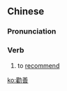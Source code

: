 {{also|劝善}}
==Chinese==
{{zh-forms|s=劝善}}

===Pronunciation===
{{zh-pron
|m=quànshàn
|mn=khǹg-siān/khoàn-siān
|cat=v
}}

===Verb===
{{zh-verb}}

# {{lb|zh|archaic}} to [[recommend]]

[[ko:勸善]]